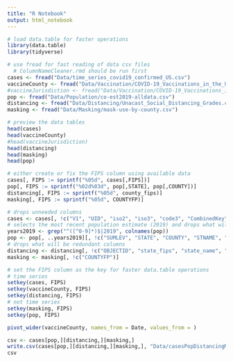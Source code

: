 ```yaml
---
title: "R Notebook"
output: html_notebook
---
```


```r
# load data.table for faster operations
library(data.table)
library(tidyverse)
```


```r
# use fread for fast reading of data csv files
  # ColumnNameCleaner.rmd should be run first
cases <- fread("Data/time_series_covid19_confirmed_US.csv")
vaccineCounty <- fread("Data/Vaccination/COVID-19_Vaccinations_in_the_United_States_County.csv")
#vaccineJurisdiction <- fread("Data/Vaccination/COVID-19_Vaccinations_in_the_United_States_Jurisdiction.csv")
pop <- fread("Data/Population/co-est2019-alldata.csv")
distancing <- fread("Data/Distancing/Unacast_Social_Distancing_Grades.csv")
masking <- fread("Data/Masking/mask-use-by-county.csv")
```


```r
# preview the data tables
head(cases)
head(vaccineCounty)
#head(vaccineJurisdiction)
head(distancing)
head(masking)
head(pop)
```


```r
# either create or fix the FIPS column using available data
cases[, FIPS := sprintf("%05d", cases[,FIPS])]
pop[, FIPS := sprintf("%02d%03d", pop[,STATE], pop[,COUNTY])]
distancing[, FIPS := sprintf("%05d", county_fips)]
masking[, FIPS := sprintf("%05d", COUNTYFP)]
```


```r
# drops unneeded columns
cases <- cases[, !c("V1", "UID", "iso2", "iso3", "code3", "CombinedKey")]
# selects the most recent population estimate (2019) and drops what will be redundant columns
years2019 <- grep("^([^0-9]*)$|2019", colnames(pop))
pop <- pop[, ..years2019][, !c("SUMLEV", "STATE", "COUNTY", "STNAME", "CTYNAME")]
# drops what will be redundant columns
distancing <- distancing[, !c("OBJECTID", "state_fips", "state_name", "county_fips", "county_name")]
masking <- masking[, !c("COUNTYFP")]
```


```r
# set the FIPS column as the key for faster data.table operations
# time series
setkey(cases, FIPS)
setkey(vaccineCounty, FIPS)
setkey(distancing, FIPS)
# not time series
setkey(masking, FIPS)
setkey(pop, FIPS)
```


```r
pivot_wider(vaccineCounty, names_from = Date, values_from = )
```


```r
csv <- cases[pop,][distancing,][masking,]
write.csv(cases[pop,][distancing,][masking,], "Data/casesPopDistancingMasking.csv", row.names = FALSE)
csv
```

